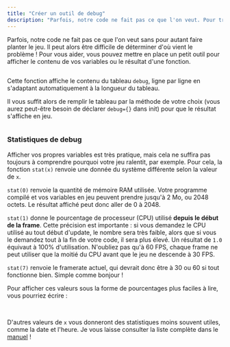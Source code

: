 ```yaml
---
title: "Créer un outil de debug"
description: "Parfois, notre code ne fait pas ce que l'on veut. Pour trouver le problème, vous pouvez créer un outil de debug qui affiche le contenu de vos variables."
---
```


Parfois, notre code ne fait pas ce que l'on veut sans pour autant faire planter le jeu. Il peut alors être difficile de déterminer d'où vient le problème ! Pour vous aider, vous pouvez mettre en place un petit outil pour afficher le contenu de vos variables ou le résultat d'une fonction.

<Image src="draw-debug.png" alt="" classes="pixelated" />

Cette fonction affiche le contenu du tableau `debug`, ligne par ligne en s'adaptant automatiquement à la longueur du tableau.

Il vous suffit alors de remplir le tableau par la méthode de votre choix (vous aurez peut-être besoin de déclarer `debug={}` dans init) pour que le résultat s'affiche en jeu.

<Image src="debug-x-y.png" alt="" classes="pixelated" />

### Statistiques de debug

Afficher vos propres variables est très pratique, mais cela ne suffira pas toujours à comprendre pourquoi votre jeu ralentit, par exemple. Pour cela, la fonction `stat(x)` renvoie une donnée du système différente selon la valeur de `x`.

`stat(0)` renvoie la quantité de mémoire RAM utilisée. Votre programme compilé et vos variables en jeu peuvent prendre jusqu'à 2 Mo, ou 2048 octets. Le résultat affiché peut donc aller de 0 à 2048.

`stat(1)` donne le pourcentage de processeur (CPU) utilisé **depuis le début de la frame**. Cette précision est importante : si vous demandez le CPU utilisé au tout début d'update, le nombre sera très faible, alors que si vous le demandez tout à la fin de votre code, il sera plus élevé. Un résultat de `1.0` équivaut à 100% d'utilisation. N'oubliez pas qu'à 60 FPS, chaque frame ne peut utiliser que la moitié du CPU avant que le jeu ne descende à 30 FPS.

`stat(7)` renvoie le framerate actuel, qui devrait donc être à 30 ou 60 si tout fonctionne bien. Simple comme bonjour !

Pour afficher ces valeurs sous la forme de pourcentages plus faciles à lire, vous pourriez écrire :

<Image src="debug-pourcentages.png" alt="" classes="pixelated" />

<Image src="debug-en-jeu.png" alt="" classes="pixelated" />

D'autres valeurs de `x` vous donneront des statistiques moins souvent utiles, comme la date et l'heure. Je vous laisse consulter la liste complète dans le [manuel](https://www.lexaloffle.com/dl/docs/pico-8_manual.html#STAT) !
